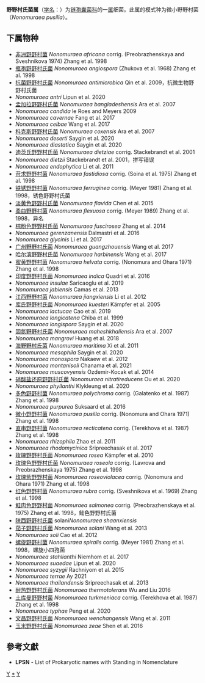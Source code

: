 {{Automatic taxobox
| taxon = Nonomuraea
| authority = Zhang et al., 1998
| type species = 微小野野村菌<br>''Nonomuraea pusilla''
| type species authority = (Nonomura and Ohara, 1971) Zhang et al., 1998
}}
'''野野村氏菌属'''（[[学名|学名]]：{{lang|la|''Nonomuraea''}}）为[[链孢囊菌科|链孢囊菌科]]的一[[属|属]]细菌。此属的模式种为微小野野村菌（''Nonomuraea pusilla''）。

==下属物种==
* [[非洲野野村菌|非洲野野村菌]] ''Nonomuraea africana'' corrig. (Preobrazhenskaya and Sveshnikova 1974) Zhang et al. 1998
* [[瓶孢野野村氏菌|瓶孢野野村氏菌]] ''Nonomuraea angiospora'' (Zhukova et al. 1968) Zhang et al. 1998
* [[抗菌野野村氏菌|抗菌野野村氏菌]] ''Nonomuraea antimicrobica'' Qin et al. 2009，抗微生物野野村氏菌
* ''Nonomuraea antri'' Lipun et al. 2020
* [[孟加拉野野村氏菌|孟加拉野野村氏菌]] ''Nonomuraea bangladeshensis'' Ara et al. 2007
* ''Nonomuraea candida'' le Roes and Meyers 2009
* ''Nonomuraea cavernae'' Fang et al. 2017
* ''Nonomuraea ceibae'' Wang et al. 2017
* [[科克斯野野村氏菌|科克斯野野村氏菌]] ''Nonomuraea coxensis'' Ara et al. 2007
* ''Nonomuraea deserti'' Saygin et al. 2020
* ''Nonomuraea diastatica'' Saygin et al. 2020
* [[迪茨氏野野村氏菌|迪茨氏野野村氏菌]] ''Nonomuraea dietziae'' corrig. Stackebrandt et al. 2001
* ''Nonomuraea dietzii'' Stackebrandt et al. 2001，拼写错误
* ''Nonomuraea endophytica'' Li et al. 2011
* [[苛求野野村菌|苛求野野村菌]] ''Nonomuraea fastidiosa'' corrig. (Soina et al. 1975) Zhang et al. 1998
* [[铁锈野野村菌|铁锈野野村菌]] ''Nonomuraea ferruginea'' corrig. (Meyer 1981) Zhang et al. 1998，锈色野野村氏菌
* [[淡黄色野野村氏菌|淡黄色野野村氏菌]] ''Nonomuraea flavida'' Chen et al. 2015
* [[柔曲野野村菌|柔曲野野村菌]] ''Nonomuraea flexuosa'' corrig. (Meyer 1989) Zhang et al. 1998，异名
* [[棕粉色野野村氏菌|棕粉色野野村氏菌]] ''Nonomuraea fuscirosea'' Zhang et al. 2014
* ''Nonomuraea gerenzanensis'' Dalmastri et al. 2016
* ''Nonomuraea glycinis'' Li et al. 2017
* [[广州野野村氏菌|广州野野村氏菌]] ''Nonomuraea guangzhouensis'' Wang et al. 2017
* [[哈尔滨野野村氏菌|哈尔滨野野村氏菌]] ''Nonomuraea harbinensis'' Wang et al. 2017
* [[蜜黄野野村菌|蜜黄野野村菌]] ''Nonomuraea helvata'' corrig. (Nonomura and Ohara 1971) Zhang et al. 1998
* [[印度野野村氏菌|印度野野村氏菌]] ''Nonomuraea indica'' Quadri et al. 2016
* ''Nonomuraea insulae'' Saricaoglu et al. 2019
* ''Nonomuraea jabiensis'' Camas et al. 2013
* [[江西野野村菌|江西野野村菌]] ''Nonomuraea jiangxiensis'' Li et al. 2012
* [[库氏野野村氏菌|库氏野野村氏菌]] ''Nonomuraea kuesteri'' Kämpfer et al. 2005
* ''Nonomuraea lactucae'' Cao et al. 2019
* ''Nonomuraea longicatena'' Chiba et al. 1999
* ''Nonomuraea longispora'' Saygin et al. 2020
* [[固氮野野村氏菌|固氮野野村氏菌]] ''Nonomuraea maheshkhaliensis'' Ara et al. 2007
* ''Nonomuraea mangrovi'' Huang et al. 2018
* [[海野野村氏菌|海野野村氏菌]] ''Nonomuraea maritima'' Xi et al. 2011
* ''Nonomuraea mesophila'' Saygin et al. 2020
* ''Nonomuraea monospora'' Nakaew et al. 2012
* ''Nonomuraea montanisoli'' Chanama et al. 2021
* ''Nonomuraea muscovyensis'' Ozdemir-Kocak et al. 2014
* [[硝酸盐还原野野村氏菌|硝酸盐还原野野村氏菌]] ''Nonomuraea nitratireducens'' Ou et al. 2020
* ''Nonomuraea phyllanthi'' Klykleung et al. 2020
* [[多色野野村菌|多色野野村菌]] ''Nonomuraea polychroma'' corrig. (Galatenko et al. 1987) Zhang et al. 1998
* ''Nonomuraea purpurea'' Suksaard et al. 2016
* [[微小野野村菌|微小野野村菌]] ''Nonomuraea pusilla'' corrig. (Nonomura and Ohara 1971) Zhang et al. 1998
* [[直串野野村菌|直串野野村菌]] ''Nonomuraea recticatena'' corrig. (Terekhova et al. 1987) Zhang et al. 1998
* ''Nonomuraea rhizophila'' Zhao et al. 2011
* ''Nonomuraea rhodomycinica'' Sripreechasak et al. 2017
* [[玫瑰野野村氏菌|玫瑰野野村氏菌]] ''Nonomuraea rosea'' Kämpfer et al. 2010
* [[玫瑰色野野村氏菌|玫瑰色野野村氏菌]] ''Nonomuraea roseola'' corrig. (Lavrova and Preobrazhenskaya 1975) Zhang et al. 1998
* [[玫瑰紫野野村菌|玫瑰紫野野村菌]] ''Nonomuraea roseoviolacea'' corrig. (Nonomura and Ohara 1971) Zhang et al. 1998
* [[红色野野村菌|红色野野村菌]] ''Nonomuraea rubra'' corrig. (Sveshnikova et al. 1969) Zhang et al. 1998
* [[鲑肉色野野村菌|鲑肉色野野村菌]] ''Nonomuraea salmonea'' corrig. (Preobrazhenskaya et al. 1975) Zhang et al. 1998，鲑色野野村氏菌
* [[陕西野野村氏菌|陕西野野村氏菌]] solani''Nonomuraea shaanxiensis''
* [[茄子野野村氏菌|茄子野野村氏菌]] ''Nonomuraea solani'' Wang et al. 2013
* ''Nonomuraea soli'' Cao et al. 2012
* [[螺旋野野村菌|螺旋野野村菌]] ''Nonomuraea spiralis'' corrig. (Meyer 1981) Zhang et al. 1998，螺旋小四孢菌
* ''Nonomuraea stahlianthi'' Niemhom et al. 2017
* ''Nonomuraea suaedae'' Lipun et al. 2020
* ''Nonomuraea syzygii'' Rachniyom et al. 2015
* ''Nonomuraea terrae'' Ay 2021
* ''Nonomuraea thailandensis'' Sripreechasak et al. 2013
* [[耐热野野村氏菌|耐热野野村氏菌]] ''Nonomuraea thermotolerans'' Wu and Liu 2016
* [[土库曼野野村菌|土库曼野野村菌]] ''Nonomuraea turkmeniaca'' corrig. (Terekhova et al. 1987) Zhang et al. 1998
* ''Nonomuraea typhae'' Peng et al. 2020
* [[文昌野野村氏菌|文昌野野村氏菌]] ''Nonomuraea wenchangensis'' Wang et al. 2011
* [[玉米野野村氏菌|玉米野野村氏菌]] ''Nonomuraea zeae'' Shen et al. 2016

==參考文獻==
{{reflist}}
* '''LPSN''' - List of Prokaryotic names with Standing in Nomenclature

{{taxonbar}}

[[Category:_链孢囊菌科|Y]]
[[Category:_野野村氏菌属|*]]
[[Category:_1998年描述的分类群|Y]]